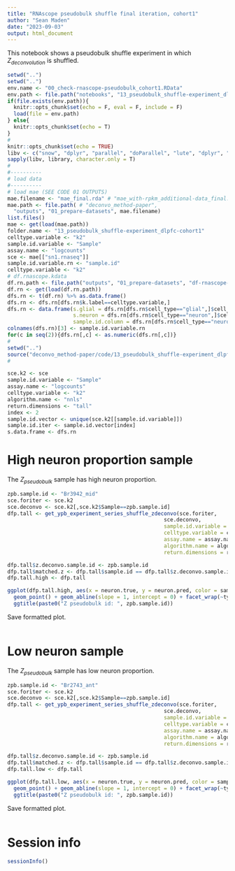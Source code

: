 ```yaml
---
title: "RNAscope pseudobulk shuffle final iteration, cohort1"
author: "Sean Maden"
date: "2023-09-03"
output: html_document
---
```


This notebook shows a pseudobulk shuffle experiment in which $Z_{deconvolution}$ is shuffled.

```r
setwd("..")
setwd("..")
env.name <- "00_check-rnascope-pseudobulk_cohort1.RData"
env.path <- file.path("notebooks", "13_pseudobulk_shuffle-experiment_dlpfc-cohort1", env.name)
if(file.exists(env.path)){
  knitr::opts_chunk$set(echo = F, eval = F, include = F)
  load(file = env.path)
} else{
  knitr::opts_chunk$set(echo = T)
}
# 
knitr::opts_chunk$set(echo = TRUE)
libv <- c("snow", "dplyr", "parallel", "doParallel", "lute", "dplyr", "scuttle")
sapply(libv, library, character.only = T)
# 
#----------
# load data
#----------
# load mae (SEE CODE 01 OUTPUTS)
mae.filename <- "mae_final.rda" # "mae_with-rpkm_additional-data_final.rda"
mae.path <- file.path( # "deconvo_method-paper", 
  "outputs", "01_prepare-datasets", mae.filename)
list.files()
mae <- get(load(mae.path))
folder.name <- "13_pseudobulk_shuffle-experiment_dlpfc-cohort1"
celltype.variable <- "k2"
sample.id.variable <- "Sample"
assay.name <- "logcounts"
sce <- mae[["sn1.rnaseq"]]
sample.id.variable.rn <- "sample.id"
celltype.variable <- "k2"
# df.rnascope.kdata
df.rn.path <- file.path("outputs", "01_prepare-datasets", "df-rnascope-info_cohort1.rda")
df.rn <- get(load(df.rn.path))
dfs.rn <- t(df.rn) %>% as.data.frame()
dfs.rn <- dfs.rn[dfs.rn$k.label==celltype.variable,]
dfs.rn <- data.frame(s.glial = dfs.rn[dfs.rn$cell_type=="glial",]$cell_size,
                     s.neuron = dfs.rn[dfs.rn$cell_type=="neuron",]$cell_size,
                     sample.id.column = dfs.rn[dfs.rn$cell_type=="neuron",]$sample_id)
colnames(dfs.rn)[3] <- sample.id.variable.rn
for(c in seq(2)){dfs.rn[,c] <- as.numeric(dfs.rn[,c])}
# 
setwd("..")
source("deconvo_method-paper/code/13_pseudobulk_shuffle-experiment_dlpfc-cohort1/00_parameters-pseudobulk.R")
# 
```

```r
sce.k2 <- sce
sample.id.variable <- "Sample"
assay.name <- "logcounts"
celltype.variable <- "k2"
algorithm.name <- "nnls"
return.dimensions <- "tall"
index <- 2
sample.id.vector <- unique(sce.k2[[sample.id.variable]])
sample.id.iter <- sample.id.vector[index]
s.data.frame <- dfs.rn
```

# High neuron proportion sample

The $Z_{pseudobulk}$ sample has high neuron proportion.

```r
zpb.sample.id <- "Br3942_mid"
sce.foriter <- sce.k2
sce.deconvo <- sce.k2[,sce.k2$Sample==zpb.sample.id]
dfp.tall <- get_ypb_experiment_series_shuffle_zdeconvo(sce.foriter, 
                                                  sce.deconvo,
                                                  sample.id.variable = sample.id.variable,
                                                  celltype.variable = celltype.variable,
                                                  assay.name = assay.name,
                                                  algorithm.name = algorithm.name,
                                                  return.dimensions = return.dimensions)

dfp.tall$z.deconvo.sample.id <- zpb.sample.id
dfp.tall$matched.z <- dfp.tall$sample.id == dfp.tall$z.deconvo.sample.id
dfp.tall.high <- dfp.tall
```

```r
ggplot(dfp.tall.high, aes(x = neuron.true, y = neuron.pred, color = sample.id, size = matched.z)) + 
  geom_point() + geom_abline(slope = 1, intercept = 0) + facet_wrap(~type) +
  ggtitle(paste0("Z pseudobulk id: ", zpb.sample.id))
```

Save formatted plot. 

```r

```

# Low neuron sample

The $Z_{pseudobulk}$ sample has low neuron proportion.

```r
zpb.sample.id <- "Br2743_ant"
sce.foriter <- sce.k2
sce.deconvo <- sce.k2[,sce.k2$Sample==zpb.sample.id]
dfp.tall <- get_ypb_experiment_series_shuffle_zdeconvo(sce.foriter, 
                                                  sce.deconvo,
                                                  sample.id.variable = sample.id.variable,
                                                  celltype.variable = celltype.variable,
                                                  assay.name = assay.name,
                                                  algorithm.name = algorithm.name,
                                                  return.dimensions = return.dimensions)

dfp.tall$z.deconvo.sample.id <- zpb.sample.id
dfp.tall$matched.z <- dfp.tall$sample.id == dfp.tall$z.deconvo.sample.id
dfp.tall.low <- dfp.tall
```

```r
ggplot(dfp.tall.low, aes(x = neuron.true, y = neuron.pred, color = sample.id, size = matched.z)) + 
  geom_point() + geom_abline(slope = 1, intercept = 0) + facet_wrap(~type) +
  ggtitle(paste0("Z pseudobulk id: ", zpb.sample.id))
```

Save formatted plot. 

```r
```

# Session info

```r
sessionInfo()
```
